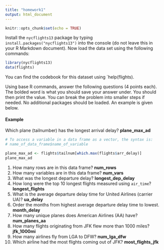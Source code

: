 ---
title: "homework1"
output: html_document
---

```{r setup, include=FALSE}
knitr::opts_chunk$set(echo = TRUE)
```

Install the `nycflights13` package by typing `install.packages("nycflights13")` into the console (do not leave this in your R Markdown document).  Now load the data set using the following commands:

```{r}
library(nycflights13)
data(flights)
```

You can find the codebook for this dataset using `help(flights).

Using base R commands, answer the following questions (4 points each).  The bolded word is what you should save your answer under.  You should then print the value.  You can break the problem into smaller steps if needed.  No additional packages should be loaded.  An example is given below.

#### Example
Which plane (tailnumber) has the longest arrival delay? __plane_max_ad__
```{r}
# To access a variable in a data frame as a vector, the syntax is:
# name_of_data_frame$name_of_variable

plane_max_ad <- flights$tailnum[which.max(flights$arr_delay)]
plane_max_ad
```

1. How many rows are in this data frame? __num_rows__
2. How many variables are in this data frame? __num_vars__
3. What was the longest departure delay? __longest_dep_delay__
4. How long were the top 10 longest flights measured using `air_time`? __longest_flights__
5. What is the average departure delay time for United Airlines (carrier UA)? __ua_delay__
6. Order the months from highest average departure delay time to lowest.  __month_delay__
7. How many unique planes does American Airlines (AA) have? __num_planes_aa__
8. How many flights originating from JFK flew more than 1000 miles? __jfk_1000mi__
9. How many airlines fly from LGA to DFW? __num_lga_dfw__
10. Which airline had the most flights coming out of JFK? __most_flights_jfk__


